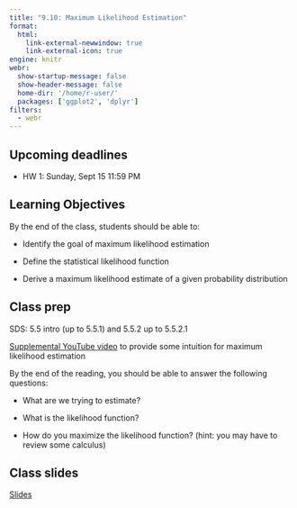 ```yaml
---
title: "9.10: Maximum Likelihood Estimation"
format: 
  html:
    link-external-newwindow: true
    link-external-icon: true
engine: knitr
webr: 
  show-startup-message: false
  show-header-message: false
  home-dir: '/home/r-user/'
  packages: ['ggplot2', 'dplyr']
filters:
  - webr
---
```


## Upcoming deadlines

-   HW 1: Sunday, Sept 15 11:59 PM

## Learning Objectives

By the end of the class, students should be able to:

-   Identify the goal of maximum likelihood estimation

-   Define the statistical likelihood function

-   Derive a maximum likelihood estimate of a given probability distribution

## Class prep

SDS: 5.5 intro (up to 5.5.1) and 5.5.2 up to 5.5.2.1

[Supplemental YouTube video](https://www.youtube.com/watch?v=XepXtl9YKwc) to provide some intuition for maximum likelihood estimation

By the end of the reading, you should be able to answer the following questions:

-   What are we trying to estimate?

-   What is the likelihood function?

-   How do you maximize the likelihood function? (hint: you may have to review some calculus)

## Class slides

[Slides](MLEstimation_slides-speaker.html)
